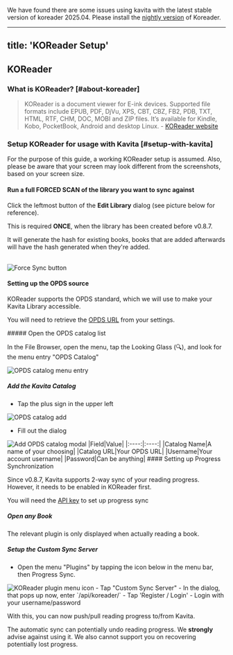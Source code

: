 <Callout type="warning" emoji="⚠️">We have found there are some issues using kavita with the latest stable version of koreader 2025.04. Please install the [nightly version](https://github.com/koreader/koreader/issues/11068) of Koreader.</Callout>

---
title: 'KOReader Setup'
---

## KOReader

### What is KOReader? [#about-koreader]

> KOReader is a document viewer for E-ink devices. Supported file formats include EPUB, PDF, DjVu, XPS, CBT, CBZ, FB2, PDB, TXT, HTML, RTF, CHM, DOC, MOBI and ZIP files. It’s available for Kindle, Kobo, PocketBook, Android and desktop Linux.
\- [KOReader website](https://koreader.rocks)

### Setup KOReader for usage with Kavita [#setup-with-kavita]

<Callout type="info" emoji="ℹ️">For the purpose of this guide, a working KOReader setup is assumed.
Also, please be aware that your screen may look different from the screenshots, based on your screen size.</Callout>

#### Run a full **FORCED SCAN** of the library you want to sync against

  Click the leftmost button of the **Edit Library** dialog (see picture below for reference). 

  <Callout type="info" emoji="ℹ️">
  
  This is required __**ONCE**__, when the library has been created before v0.8.7.
  
  It will generate the hash for existing books, books that are added afterwards will have the hash generated when they're added.
  
  </Callout>

  <br />

  <Image src={FORCE_SCAN} alt="Force Sync button" width={300} height={75} />

#### Setting up the OPDS source

KOReader supports the OPDS standard, which we will use to make your Kavita Library accessible.

You will need to retrieve the [OPDS URL](/guides/user-settings/3rdpartycilents/#opds-url) from your settings.

<Steps>
##### Open the OPDS catalog list

In the File Browser, open the menu, tap the Looking Glass (🔍), and look for the menu entry "OPDS Catalog"

<Image src={OPDS1} alt="OPDS catalog menu entry" width={250} height={400}/>

##### Add the Kavita Catalog

- Tap the plus sign in the upper left
<Image src={OPDS2_1} alt="OPDS catalog add" width={250} height={100} />

- Fill out the dialog
<Image src={OPDS2_2} alt="Add OPDS catalog modal" width={250} height={400} />
|Field|Value|
|:----:|:----:|
|Catalog Name|A name of your choosing|
|Catalog URL|Your OPDS URL|
|Username|Your account username|
|Password|Can be anything|

</Steps>
#### Setting up Progress Synchronization

Since v0.8.7, Kavita supports 2-way sync of your reading progress. However, it needs to be enabled in KOReader first.

<Callout type="info" emoji="ℹ️">You will need the [API key](/guides/user-settings/3rdpartycilents/#api-key) to set up progress sync</Callout>

<Steps>

##### Open any Book

The relevant plugin is only displayed when actually reading a book.

##### Setup the Custom Sync Server

- Open the menu "Plugins" by tapping the icon below in the menu bar, then Progress Sync.
<Image src={SYNC_ICON} alt="KOReader plugin menu icon" width={64} height={64} />
- Tap "Custom Sync Server"
- In the dialog, that pops up now, enter `<your-kavita-server>/api/koreader/<your-api-token>`
- Tap 'Register / Login'
- Login with your username/password
</Steps>

With this, you can now push/pull reading progress to/from Kavita.

<Callout type="warning" emoji="⚠️">The automatic sync can potentially undo reading progress. We **strongly** advise against using it. We also cannot support you on recovering potentially lost progress.</Callout>

